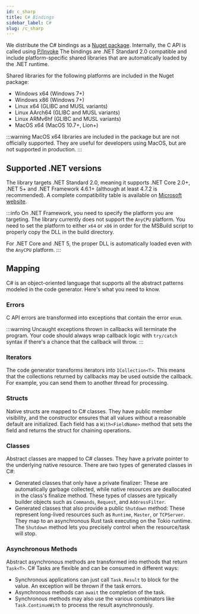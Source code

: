 ```yaml
---
id: c_sharp
title: C# Bindings
sidebar_label: C#
slug: /c_sharp
---
```



We distribute the C# bindings as a [Nuget package](https://www.nuget.org/packages/dnp3). Internally, the C API is called using [P/Invoke](https://docs.microsoft.com/en-us/dotnet/standard/native-interop/pinvoke)
The bindings are .NET Standard 2.0 compatible and include platform-specific shared libraries that are automatically loaded by the .NET runtime.

Shared libraries for the following platforms are included in the Nuget package:

- Windows x64 (Windows 7+)
- Windows x86 (Windows 7+)
- Linux x64 (GLIBC and MUSL variants)
- Linux AArch64 (GLIBC and MUSL variants)
- Linux ARMv6hf (GLIBC and MUSL variants)
- MacOS x64 (MacOS 10.7+, Lion+)

:::warning
MacOS x64 libraries are included in the package but are not officially supported. They are useful for developers using MacOS, but
are not supported in production.
:::

## Supported .NET versions

The library targets .NET Standard 2.0, meaning it supports .NET Core 2.0+, .NET 5+ and .NET Framework 4.6.1+ (although at least 4.7.2 is recommended).
A complete compatibility table is available on [Microsoft website](https://docs.microsoft.com/en-us/dotnet/standard/net-standard?tabs=net-standard-2-0).

:::info
On .NET Framework, you need to specify the platform you are targeting. The library currently does not support the `AnyCPU` platform. You need to
set the platform to either `x64` or `x86` in order for the MSBuild script to properly copy the DLL in the build directory.

For .NET Core and .NET 5, the proper DLL is automatically loaded even with the `AnyCPU` platform.
:::

## Mapping

C# is an object-oriented language that supports all the abstract patterns modeled in the code generator. Here's what you need to know.

### Errors

C API errors are transformed into exceptions that contain the error `enum`.

:::warning
Uncaught exceptions thrown in callbacks will terminate the program. Your code should always wrap callback logic with `try/catch` syntax if there's a chance that the callback will throw.
:::

### Iterators

The code generator transforms iterators into `ICollection<T>`. This means that the collections returned by callbacks may be used outside the callback. For example, you can send them to another thread for processing.

### Structs

Native structs are mapped to C# classes. They have public member visibility, and the constructor ensures that all values without a reasonable default are initialized.
Each field has a `With<FieldName>` method that sets the field and returns the struct for chaining operations.

### Classes

Abstract classes are mapped to C# classes. They have a private pointer to the underlying native resource. There are two types of generated classes in C#:
* Generated classes that only have a private finalizer: These are automatically garbage collected, while native resources are deallocated in the class's finalize method. These
types of classes are typically builder objects such as `Commands`, `Request`, and `AddressFilter`.
* Generated classes that also provide a public `Shutdown` method: These represent long-lived resources such as `Runtime`, `Master`, or `TCPServer`. They map to an asynchronous
Rust task executing on the Tokio runtime. The `Shutdown` method lets you precisely control when the resource/task will stop.

### Asynchronous Methods

Abstract asynchronous methods are transformed into methods that return `Task<T>`. C# Tasks are flexible and can be consumed in different ways:

* Synchronous applications can just call `Task.Result` to block for the value. An exception will be thrown if the task errors.
* Asynchronous methods can `await` the completion of the task.
* Synchronous methods may also use the various combinators like `Task.ContinueWith` to process the result asynchronously.

